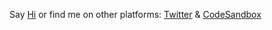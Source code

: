 Say <a href="mailto:klinton.jp@gmail.com">Hi</a>
or find me on other platforms: <a href="https://twitter.com/KlintonSmith_JP">Twitter</a> & <a href="https://codesandbox.io/search?query=klinton24&page=1&configure%5BhitsPerPage%5D=12">CodeSandbox</a>
